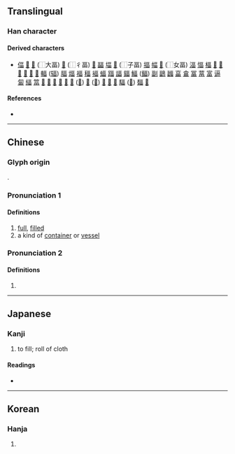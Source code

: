 {{character info}}
==Translingual==

===Han character===
{{Han char|rn=102|rad=田|as=04|sn=9|four=|canj=MRW|ids=⿱𠮛田}}

====Derived characters====
* [[偪]] [[𨺤]] [[𫯫]] (⿰大畐) [[𭛷]] (⿰彳畐) [[𠸢]] [[㽬]] [[堛]] [[𭓏]] (⿰子畐) [[揊]] [[幅]] [[𫱆]] (⿰女畐) [[湢]] [[愊]] [[楅]] [[𥔁]] [[𥻅]] [[𦑞]] [[𦑭]] [[𦔆]] [[𦩡]] [[輻]] ([[辐]]) [[腷]] [[煏]] [[福]] [[稫]] [[褔]] [[蝠]] [[踾]] [[諨]] [[鍢]] [[鰏]] ([[鲾]]) [[副]] [[鶝]] [[疈]] [[畗]] [[畣]] [[冨]] [[葍]] [[富]] [[逼]] [[匐]] [[䋹]] [[䈏]] [[𤗚]] [[𤔜]] [[𠥏]] [[𢾇]] [[𧹭]] [[𩜰]] ([[𬳃]]) [[𨵩]] ([[𨸆]]) [[𩘆]] [[𩋨]] [[𩭺]] [[䮠]] ([[𩧿]]) [[䵗]] [[𪕲]]

====References====
* {{Han ref|kx=0760.330|dkj=21787|dj=1170.160|hdz=42531.140|uh=7550}}

----

==Chinese==
{{zh-forms}}

===Glyph origin===
{{Han etym}}
{{liushu|p}}.

===Pronunciation 1===
{{zh-pron
|m=fú
|c=fuk6
|mc=y
|oc=y
|ma=
|cat=
}}

====Definitions====
{{zh-hanzi}} {{lb|zh|obsolete}}

# [[full]], [[fill]]ed
# a kind of [[container]] or [[vessel]]

===Pronunciation 2===
{{zh-pron
|m=fú
|c=fuk1
}}

====Definitions====
{{zh-hanzi}} {{lb|zh|obsolete}}

# {{zh-alt-form|幅|tr=-|[[width]] of [[cloth]]}}

----

==Japanese==

===Kanji===
{{ja-kanji|grade=|rs=田04}}

# to fill; roll of cloth

====Readings====
* {{ja-readings|on=[[ふく]] (fuku), [[ぶく]] (buku), [[ひょく]] (hyoku), [[ひき]] (hiki)|kun=}}

----

==Korean==

===Hanja===
{{ko-hanja|hangeul=복|eumhun=|rv=bok|mr=pok|y=pok}}

# {{rfdef|ko|sort=田04}}